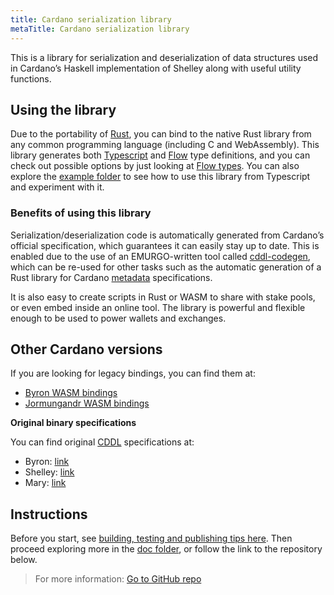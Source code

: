 ```yaml
---
title: Cardano serialization library
metaTitle: Cardano serialization library
---
```


This is a library for serialization and deserialization of data structures used in Cardano’s Haskell implementation of Shelley along with useful utility functions.

## Using the library

Due to the portability of [Rust](https://www.rust-lang.org/), you can bind to the native Rust library from any common programming language (including C and WebAssembly). This library generates both [Typescript](https://www.typescriptlang.org/) and [Flow](https://flow.org/) type definitions, and you can check out possible options by just looking at [Flow types](https://github.com/Emurgo/cardano-serialization-lib/blob/master/rust/pkg/cardano_serialization_lib.js.flow). You can also explore the [example folder](https://github.com/Emurgo/cardano-serialization-lib/tree/master/example) to see how to use this library from Typescript and experiment with it.

### Benefits of using this library

Serialization/deserialization code is automatically generated from Cardano’s official specification, which guarantees it can easily stay up to date. This is enabled due to the use of an EMURGO-written tool called [cddl-codegen](https://github.com/Emurgo/cddl-codegen), which can be re-used for other tasks such as the automatic generation of a Rust library for Cardano [metadata](https://docs.cardano.org/glossary#metadata) specifications.

It is also easy to create scripts in Rust or WASM to share with stake pools, or even embed inside an online tool. The library is powerful and flexible enough to be used to power wallets and exchanges.

## Other Cardano versions

If you are looking for legacy bindings, you can find them at:

+ [Byron WASM bindings](https://github.com/input-output-hk/js-cardano-wasm/tree/master/cardano-wallet)
+ [Jormungandr WASM bindings](https://github.com/Emurgo/js-chain-libs)

**Original binary specifications**

You can find original [CDDL](https://cbor.io/tools.html) specifications at:

+ Byron: [link](https://github.com/input-output-hk/cardano-ledger-specs/tree/master/byron/cddl-spec)
+ Shelley: [link](https://github.com/input-output-hk/cardano-ledger-specs/tree/master/shelley/chain-and-ledger/shelley-spec-ledger-test/cddl-files)
+ Mary: [link](https://github.com/input-output-hk/cardano-ledger-specs/tree/master/shelley-ma/shelley-ma-test/cddl-files)

## Instructions

Before you start, see [building, testing and publishing tips here](https://github.com/Emurgo/cardano-serialization-lib/blob/master/README.rst#building). Then proceed exploring more in the [doc folder](https://github.com/Emurgo/cardano-serialization-lib/tree/master/doc/getting-started), or follow the link to the repository below.

> For more information: [Go to GitHub repo <OpenInNew className='content-link' />](https://github.com/Emurgo/cardano-serialization-lib#cardano-serialization-lib)
